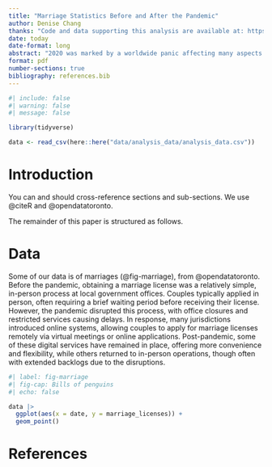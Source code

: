 ```yaml
---
title: "Marriage Statistics Before and After the Pandemic"
author: Denise Chang
thanks: "Code and data supporting this analysis are available at: https://github.com/DeniseChang9/Marriage_License.git "
date: today
date-format: long
abstract: "2020 was marked by a worldwide panic affecting many aspects of one's private life. This study aims to investigate the trends in marriage licenses in the City of Toronto from pre and post pandemic times. Based on the exploration of the data, there is strong evidence to support the hypothesis that the number of mariage licenses increased significantly post-pandemic. The results of this study are significant, as they impact the future directions population regulations for governmental institutions."
format: pdf
number-sections: true
bibliography: references.bib
---
```


```r
#| include: false
#| warning: false
#| message: false

library(tidyverse)

data <- read_csv(here::here("data/analysis_data/analysis_data.csv"))

```


# Introduction

You can and should cross-reference sections and sub-sections. We use @citeR and @opendatatoronto.

The remainder of this paper is structured as follows. 


# Data {#sec-data}

Some of our data is of marriages (@fig-marriage), from @opendatatoronto. Before the pandemic, obtaining a marriage license was a relatively simple, in-person process at local government offices. Couples typically applied in person, often requiring a brief waiting period before receiving their license. However, the pandemic disrupted this process, with office closures and restricted services causing delays. In response, many jurisdictions introduced online systems, allowing couples to apply for marriage licenses remotely via virtual meetings or online applications. Post-pandemic, some of these digital services have remained in place, offering more convenience and flexibility, while others returned to in-person operations, though often with extended backlogs due to the disruptions.

```r
#| label: fig-marriage
#| fig-cap: Bills of penguins
#| echo: false

data |> 
  ggplot(aes(x = date, y = marriage_licenses)) +
  geom_point()

```


\newpage

# References


